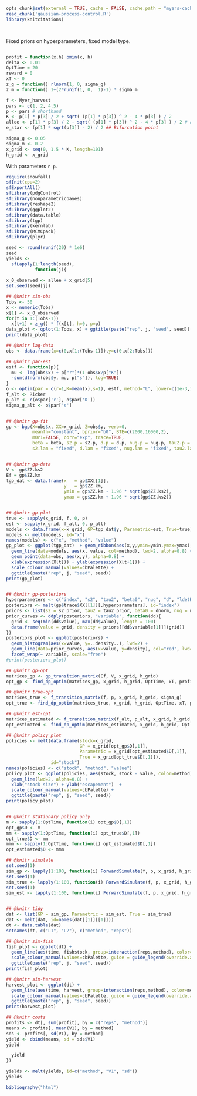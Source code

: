 ```r
opts_chunk$set(external = TRUE, cache = FALSE, cache.path = "myers-cache/", warning=FALSE)
read_chunk('gaussian-process-control.R')
library(knitcitations)
```


```r
```
```r
```


Fixed priors on hyperparameters, fixed model type.

```r
```

```r
profit = function(x,h) pmin(x, h)
delta <- 0.01
OptTime = 20
reward = 0
xT <- 0
z_g = function() rlnorm(1, 0, sigma_g)
z_m = function() 1+(2*runif(1, 0,  1)-1) * sigma_m
```


```r
f <- Myer_harvest
pars <- c(1, 2, 4.5) 
p <- pars # shorthand 
K <- p[1] * p[3] / 2 + sqrt( (p[1] * p[3]) ^ 2 - 4 * p[3] ) / 2
allee <- p[1] * p[3] / 2 - sqrt( (p[1] * p[3]) ^ 2 - 4 * p[3] ) / 2 # allee threshold
e_star <- (p[1] * sqrt(p[3]) - 2) / 2 ## Bifurcation point 
```


```r
sigma_g <- 0.05
sigma_m <- 0.2
x_grid <- seq(0, 1.5 * K, length=101)
h_grid <- x_grid
```

With parameters `r p`. 

```r
require(snowfall)
sfInit(cpu=2)
sfExportAll()
sfLibrary(pdgControl)
sfLibrary(nonparametricbayes)
sfLibrary(reshape2)
sfLibrary(ggplot2)
sfLibrary(data.table)
sfLibrary(tgp)
sfLibrary(kernlab)
sfLibrary(MCMCpack)
sfLibrary(plyr)
```

```r
seed <- round(runif(20) * 1e6)
seed
yields <- 
  sfLapply(1:length(seed), 
           function(j){
    
x_0_observed <- allee + x_grid[5]
set.seed(seed[j])

## @knitr sim-obs
Tobs <- 50
x <- numeric(Tobs)
x[1] <- x_0_observed
for(t in 1:(Tobs-1))
  x[t+1] = z_g() * f(x[t], h=0, p=p)
data_plot <- qplot(1:Tobs, x) + ggtitle(paste("rep", j, "seed", seed))
print(data_plot)

## @knitr lag-data
obs <- data.frame(x=c(0,x[1:(Tobs-1)]),y=c(0,x[2:Tobs]))

## @knitr par-est
estf <- function(p){
  mu <- log(obs$x) + p["r"]*(1-obs$x/p["K"])
  -sum(dlnorm(obs$y, mu, p["s"]), log=TRUE)
}
o <- optim(par = c(r=1,K=mean(x),s=1), estf, method="L", lower=c(1e-3,1e-3,1e-3))
f_alt <- Ricker
p_alt <- c(o$par['r'], o$par['K'])
sigma_g_alt <- o$par['s']


## @knitr gp-fit
gp <- bgp(X=obs$x, XX=x_grid, Z=obs$y, verb=0,
          meanfn="constant", bprior="b0", BTE=c(2000,16000,2),
          m0r1=FALSE, corr="exp", trace=TRUE, 
          beta = beta, s2.p = s2.p, d.p = d.p, nug.p = nug.p, tau2.p = tau2.p,
          s2.lam = "fixed", d.lam = "fixed", nug.lam = "fixed", tau2.lam = "fixed")


## @knitr gp-data
V <- gp$ZZ.ks2
Ef = gp$ZZ.km
tgp_dat <- data.frame(x   = gp$XX[[1]], 
                      y   = gp$ZZ.km, 
                      ymin = gp$ZZ.km - 1.96 * sqrt(gp$ZZ.ks2), 
                      ymax = gp$ZZ.km + 1.96 * sqrt(gp$ZZ.ks2))


## @knitr gp-plot
true <- sapply(x_grid, f, 0, p)
est <- sapply(x_grid, f_alt, 0, p_alt)
models <- data.frame(x=x_grid, GP=tgp_dat$y, Parametric=est, True=true)
models <- melt(models, id="x")
names(models) <- c("x", "method", "value")
gp_plot <- ggplot(tgp_dat)  + geom_ribbon(aes(x,y,ymin=ymin,ymax=ymax), fill="gray80") +
  geom_line(data=models, aes(x, value, col=method), lwd=2, alpha=0.8) + 
  geom_point(data=obs, aes(x,y), alpha=0.8) + 
  xlab(expression(X[t])) + ylab(expression(X[t+1])) +
  scale_colour_manual(values=cbPalette) +
  ggtitle(paste("rep", j, "seed", seed))
print(gp_plot)


## @knitr gp-posteriors
hyperparameters <- c("index", "s2", "tau2", "beta0", "nug", "d", "ldetK")
posteriors <- melt(gp$trace$XX[[1]][,hyperparameters], id="index")
priors <- list(s2 = s2_prior, tau2 = tau2_prior, beta0 = dnorm, nug = nug_prior, d = d_prior, ldetK = function(x) 0)
prior_curves <- ddply(posteriors, "variable", function(dd){
  grid <- seq(min(dd$value), max(dd$value), length = 100)
  data.frame(value = grid, density = priors[[dd$variable[1]]](grid))
})
posteriors_plot <- ggplot(posteriors) + 
  geom_histogram(aes(x=value, y=..density..), lwd=2) +
  geom_line(data=prior_curves, aes(x=value, y=density), col="red", lwd=2) +
  facet_wrap(~ variable, scale="free")
#print(posteriors_plot)

## @knitr gp-opt
matrices_gp <- gp_transition_matrix(Ef, V, x_grid, h_grid)
opt_gp <- find_dp_optim(matrices_gp, x_grid, h_grid, OptTime, xT, profit, delta, reward=reward)

## @knitr true-opt
matrices_true <- f_transition_matrix(f, p, x_grid, h_grid, sigma_g)
opt_true <- find_dp_optim(matrices_true, x_grid, h_grid, OptTime, xT, profit, delta=delta, reward = reward)

## @knitr est-opt
matrices_estimated <- f_transition_matrix(f_alt, p_alt, x_grid, h_grid, sigma_g_alt)
opt_estimated <- find_dp_optim(matrices_estimated, x_grid, h_grid, OptTime, xT, profit, delta=delta, reward = reward)

## @knitr policy_plot
policies <- melt(data.frame(stock=x_grid, 
                            GP = x_grid[opt_gp$D[,1]], 
                            Parametric = x_grid[opt_estimated$D[,1]],
                            True = x_grid[opt_true$D[,1]]),
                 id="stock")
names(policies) <- c("stock", "method", "value")
policy_plot <- ggplot(policies, aes(stock, stock - value, color=method)) +
  geom_line(lwd=2, alpha=0.8) + 
  xlab("stock size") + ylab("escapement")  +
  scale_colour_manual(values=cbPalette) +
  ggtitle(paste("rep", j, "seed", seed))
print(policy_plot)


## @knitr stationary_policy_only
m <- sapply(1:OptTime, function(i) opt_gp$D[,1])
opt_gp$D <- m
mm <- sapply(1:OptTime, function(i) opt_true$D[,1])
opt_true$D <- mm
mmm <- sapply(1:OptTime, function(i) opt_estimated$D[,1])
opt_estimated$D <- mmm

## @knitr simulate
set.seed(1)
sim_gp <- lapply(1:100, function(i) ForwardSimulate(f, p, x_grid, h_grid, K, opt_gp$D, z_g, profit=profit))
set.seed(1)
sim_true <- lapply(1:100, function(i) ForwardSimulate(f, p, x_grid, h_grid, K, opt_true$D, z_g, profit=profit))
set.seed(1)
sim_est <- lapply(1:100, function(i) ForwardSimulate(f, p, x_grid, h_grid, K, opt_estimated$D, z_g, profit=profit))


## @knitr tidy
dat <- list(GP = sim_gp, Parametric = sim_est, True = sim_true)
dat <- melt(dat, id=names(dat[[1]][[1]]))
dt <- data.table(dat)
setnames(dt, c("L1", "L2"), c("method", "reps")) 

## @knitr sim-fish
fish_plot <- ggplot(dt) + 
  geom_line(aes(time, fishstock, group=interaction(reps,method), color=method), alpha=.1) +
  scale_colour_manual(values=cbPalette, guide = guide_legend(override.aes = list(alpha = 1)))+
  ggtitle(paste("rep", j, "seed", seed))
print(fish_plot)

## @knitr sim-harvest
harvest_plot <- ggplot(dt) +
  geom_line(aes(time, harvest, group=interaction(reps,method), color=method), alpha=.1) +
  scale_colour_manual(values=cbPalette, guide = guide_legend(override.aes = list(alpha = 1))) +
  ggtitle(paste("rep", j, "seed", seed))
print(harvest_plot)

## @knitr costs
profits <- dt[, sum(profit), by = c("reps", "method")]
means <- profits[, mean(V1), by = method]
sds <- profits[, sd(V1), by = method]
yield <- cbind(means, sd = sds$V1)
yield

  yield
})
```

```r
yields <- melt(yields, id=c("method", "V1", "sd"))
yields         
````



```r
bibliography("html")
```

